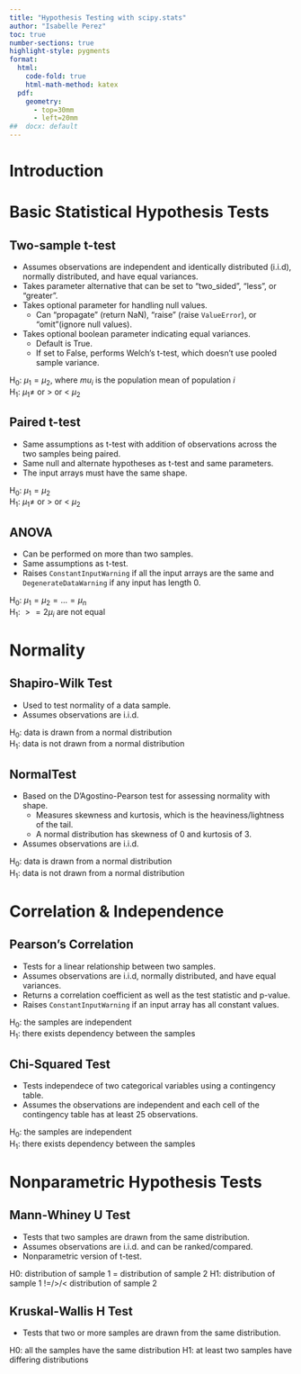 ```yaml
---
title: "Hypothesis Testing with scipy.stats"
author: "Isabelle Perez"
toc: true
number-sections: true
highlight-style: pygments
format: 
  html: 
    code-fold: true
    html-math-method: katex
  pdf: 
    geometry: 
      - top=30mm
      - left=20mm
##  docx: default
--- 
```

# Introduction 

# Basic Statistical Hypothesis Tests 
## Two-sample t-test 
* Assumes observations are independent and identically distributed (i.i.d), 
normally distributed, and have equal variances. 
* Takes parameter alternative that can be set to "two_sided", "less", or "greater". 
* Takes optional parameter for handling null values. 
  + Can "propagate" (return NaN), "raise" (raise `ValueError`), or "omit"(ignore null values). 
* Takes optional boolean parameter indicating equal variances. 
  + Default is True.  
  + If set to False, performs Welch's t-test, which doesn't use pooled sample variance. 

| H~0~: $\mu_1 = \mu_2$, where $mu_i$ is the population mean of population $i$  
| H~1~: $\mu_1 \neq$ or $>$ or $<$ $\mu_2$ 

## Paired t-test 
* Same assumptions as t-test with addition of observations across the two samples being 
paired. 
* Same null and alternate hypotheses as t-test and same parameters.  
* The input arrays must have the same shape. 

| H~0~: $\mu_1 = \mu_2$
| H~1~: $\mu_1 \neq$ or $>$ or $<$ $\mu_2$  

## ANOVA
* Can be performed on more than two samples. 
* Same assumptions as t-test. 
* Raises `ConstantInputWarning` if all the input arrays are the same and 
`DegenerateDataWarning` if any input has length $0$. 

| H~0~: $\mu_1 = \mu_2 = ... = \mu_n$ 
| H~1~: $>= 2 \mu_i$ are not equal 

# Normality 
## Shapiro-Wilk Test 
* Used to test normality of a data sample.
* Assumes observations are i.i.d. 

| H~0~: data is drawn from a normal distribution  
| H~1~: data is not drawn from a normal distribution    

## NormalTest 
* Based on the D'Agostino-Pearson test for assessing normality with shape. 
  + Measures skewness and kurtosis, which is the heaviness/lightness of the tail. 
  + A normal distribution has skewness of $0$ and kurtosis of $3$.  
* Assumes observations are i.i.d. 

| H~0~: data is drawn from a normal distribution  
| H~1~: data is not drawn from a normal distribution   

# Correlation & Independence  
## Pearson's Correlation 
* Tests for a linear relationship between two samples.
* Assumes observations are i.i.d, normally distributed, and have equal variances.  
* Returns a correlation coefficient as well as the test statistic and p-value. 
* Raises `ConstantInputWarning` if an input array has all constant values.   

| H~0~: the samples are independent 
| H~1~: there exists dependency between the samples 

## Chi-Squared Test
* Tests independece of two categorical variables using a contingency table.   
* Assumes the observations are independent and each cell of the contingency table 
has at least 25 observations.   

| H~0~: the samples are independent
| H~1~: there exists dependency between the samples 

# Nonparametric Hypothesis Tests   
## Mann-Whiney U Test 
* Tests that two samples are drawn from the same distribution. 
* Assumes observations are i.i.d. and can be ranked/compared. 
* Nonparametric version of t-test.  

H0: distribution of sample 1 = distribution of sample 2
H1: distribution of sample 1 !=/>/< distribution of sample 2  

## Kruskal-Wallis H Test 
* Tests that two or more samples are drawn from the same distribution. 

H0: all the samples have the same distribution 
H1: at least two samples have differing distributions 